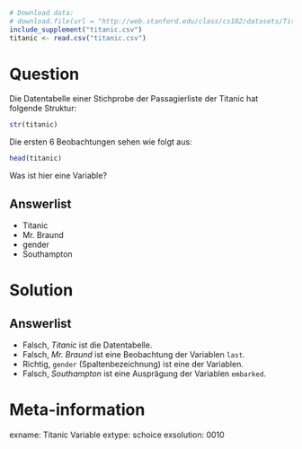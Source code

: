 ```r
# Download data:
# download.file(url = "http://web.stanford.edu/class/cs102/datasets/Titanic.csv", destfile = "titanic.csv" )
include_supplement("titanic.csv")
titanic <- read.csv("titanic.csv")
```

Question
========

Die Datentabelle einer Stichprobe der Passagierliste der Titanic hat folgende Struktur:

```r
str(titanic)
```

Die ersten 6 Beobachtungen sehen wie folgt aus:

```r
head(titanic)
```

Was ist hier eine Variable?

Answerlist
----------
* Titanic
* Mr. Braund
* gender
* Southampton

Solution
========

Answerlist
----------
* Falsch, *Titanic* ist die Datentabelle.
* Falsch, *Mr. Braund* ist eine Beobachtung der Variablen `last`.
* Richtig, `gender` (Spaltenbezeichnung) ist eine der Variablen.
* Falsch, *Southampton* ist eine Ausprägung der Variablen `embarked`.

Meta-information
================
exname: Titanic Variable
extype: schoice
exsolution: 0010